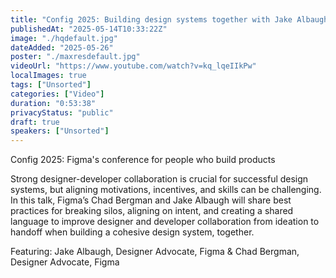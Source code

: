```yaml
---
title: "Config 2025: Building design systems together with Jake Albaugh & Chad Bergman | Figma"
publishedAt: "2025-05-14T10:33:22Z"
image: "./hqdefault.jpg"
dateAdded: "2025-05-26"
poster: "./maxresdefault.jpg"
videoUrl: "https://www.youtube.com/watch?v=kq_lqeIIkPw"
localImages: true
tags: ["Unsorted"]
categories: ["Video"]
duration: "0:53:38"
privacyStatus: "public"
draft: true
speakers: ["Unsorted"]
---
```

Config 2025: Figma's conference for people who build products

Strong designer-developer collaboration is crucial for successful design systems, but aligning motivations, incentives, and skills can be challenging. In this talk, Figma’s Chad Bergman and Jake Albaugh will share best practices for breaking silos, aligning on intent, and creating a shared language to improve designer and developer collaboration from ideation to handoff when building a cohesive design system, together.

Featuring: Jake Albaugh, Designer Advocate, Figma & Chad Bergman, Designer Advocate, Figma
